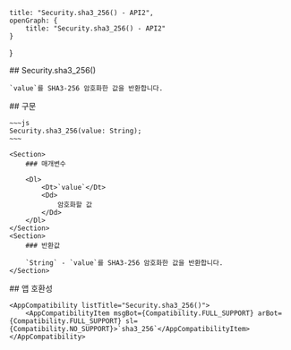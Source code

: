 
    title: "Security.sha3_256() - API2",
    openGraph: {
        title: "Security.sha3_256() - API2"
    }
}

<Section>
    ## Security.sha3_256()

    `value`를 SHA3-256 암호화한 값을 반환합니다.
</Section>
<Section>
    ## 구문

    ~~~js
    Security.sha3_256(value: String);
    ~~~

    <Section>
        ### 매개변수

        <Dl>
            <Dt>`value`</Dt>
            <Dd>
                암호화할 값
            </Dd>
        </Dl>
    </Section>
    <Section>
        ### 반환값

        `String` - `value`를 SHA3-256 암호화한 값을 반환합니다.
    </Section>
</Section>
<Section>
    ## 앱 호환성

    <AppCompatibility listTitle="Security.sha3_256()">
        <AppCompatibilityItem msgBot={Compatibility.FULL_SUPPORT} arBot={Compatibility.FULL_SUPPORT} sl={Compatibility.NO_SUPPORT}>`sha3_256`</AppCompatibilityItem>
    </AppCompatibility>
</Section>
